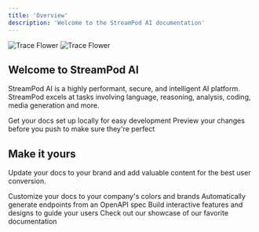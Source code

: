 ```yaml
---
title: 'Overview'
description: 'Welcome to the StreamPod AI documentation'
---
```


<img
  className="block dark:hidden"
  src="/images/hero-dark.svg"
  alt="Trace Flower"
/>
<img
  className="hidden dark:block"
  src="/images/hero-light.svg"
  alt="Trace Flower"
/>

## Welcome to StreamPod AI

StreamPod AI is a highly performant, secure, and intelligent AI platform. StreamPod excels at tasks involving language, reasoning, analysis, coding, media generation and more.


<CardGroup cols={2}>
  <Card
    title="ModelChat"
    icon="chatbubble"
    href="https://docs.streampod.io/modelchat"
  >
    Get your docs set up locally for easy development
  </Card>
  <Card
    title="Preview Changes"
    icon="image"
    href="https://mintlify.com/docs/development"
  >
    Preview your changes before you push to make sure they're perfect
  </Card>
</CardGroup>

## Make it yours

Update your docs to your brand and add valuable content for the best user conversion.

<CardGroup cols={2}>
  <Card
    title="Model"
    icon="palette"
    href="https://mintlify.com/docs/settings/global"
  >
    Customize your docs to your company's colors and brands
  </Card>
  <Card
    title="Reference APIs"
    icon="code"
    href="https://mintlify.com/docs/api-playground/openapi"
  >
    Automatically generate endpoints from an OpenAPI spec
  </Card>
  <Card
    title="Add Components"
    icon="screwdriver-wrench"
    href="https://mintlify.com/docs/components/accordion"
  >
    Build interactive features and designs to guide your users
  </Card>
  <Card
    title="Get Inspiration"
    icon="stars"
    href="https://mintlify.com/customers"
  >
    Check out our showcase of our favorite documentation
  </Card>
</CardGroup>
